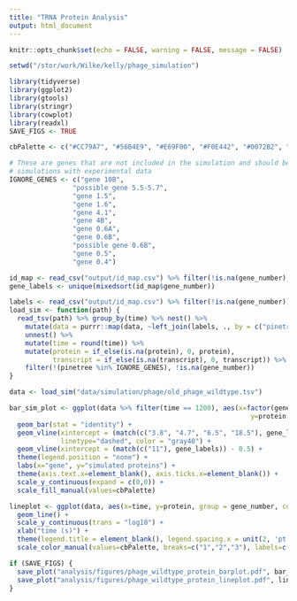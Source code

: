 ```yaml
---
title: "TRNA Protein Analysis"
output: html_document
---
```


```r
knitr::opts_chunk$set(echo = FALSE, warning = FALSE, message = FALSE)

setwd("/stor/work/Wilke/kelly/phage_simulation")

library(tidyverse)
library(ggplot2)
library(gtools)
library(stringr)
library(cowplot)
library(readxl)
SAVE_FIGS <- TRUE

cbPalette <- c("#CC79A7", "#56B4E9", "#E69F00", "#F0E442", "#0072B2", "#D55E00", "#009E73", "#999999")

# These are genes that are not included in the simulation and should be removed before comparing
# simulations with experimental data
IGNORE_GENES <- c("gene 10B",
                "possible gene 5.5-5.7",
                "gene 1.5",
                "gene 1.6",
                "gene 4.1",
                "gene 4B",
                "gene 0.6A",
                "gene 0.6B",
                "possible gene 0.6B",
                "gene 0.5",
                "gene 0.4")
```

```r
id_map <- read_csv("output/id_map.csv") %>% filter(!is.na(gene_number), !(pinetree %in% IGNORE_GENES))
gene_labels <- unique(mixedsort(id_map$gene_number))
```

```r
labels <- read_csv("output/id_map.csv") %>% filter(!is.na(gene_number))
load_sim <- function(path) {
  read_tsv(path) %>% group_by(time) %>% nest() %>%
    mutate(data = purrr::map(data, ~left_join(labels, ., by = c("pinetree" = "species")))) %>%
    unnest() %>%
    mutate(time = round(time)) %>%
    mutate(protein = if_else(is.na(protein), 0, protein),
           transcript = if_else(is.na(transcript), 0, transcript)) %>%
    filter(!(pinetree %in% IGNORE_GENES), !is.na(gene_number))
}

data <- load_sim("data/simulation/phage/old_phage_wildtype.tsv")

bar_sim_plot <- ggplot(data %>% filter(time == 1200), aes(x=factor(gene_number, gene_labels), 
                                                             y=protein, fill=factor(class))) +
  geom_bar(stat = "identity") +
  geom_vline(xintercept = (match(c("3.8", "4.7", "6.5", "18.5"), gene_labels)) - 0.5, 
             linetype="dashed", color = "gray40") +
  geom_vline(xintercept = (match(c("11"), gene_labels)) - 0.5) +
  theme(legend.position = "none") +
  labs(x="gene", y="simulated proteins") +
  theme(axis.text.x=element_blank(), axis.ticks.x=element_blank()) +
  scale_y_continuous(expand = c(0,0)) +
  scale_fill_manual(values=cbPalette)

lineplot <- ggplot(data, aes(x=time, y=protein, group = gene_number, color=factor(class))) +
  geom_line() +
  scale_y_continuous(trans = "log10") + 
  xlab("time (s)") +
  theme(legend.title = element_blank(), legend.spacing.x = unit(2, 'pt')) + 
  scale_color_manual(values=cbPalette, breaks=c("1","2","3"), labels=c("class I", "class II", "class III")) + xlim(0,1000) 

if (SAVE_FIGS) {
  save_plot("analysis/figures/phage_wildtype_protein_barplot.pdf", bar_sim_plot, base_width = 8, base_height = 3)
  save_plot("analysis/figures/phage_wildtype_protein_lineplot.pdf", lineplot, base_height = 4, base_aspect_ratio = 1.7)
}
```